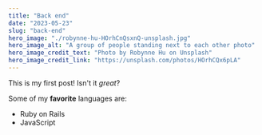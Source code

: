 ```yaml
---
title: "Back end"
date: "2023-05-23"
slug: "back-end"
hero_image: "./robynne-hu-HOrhCnQsxnQ-unsplash.jpg"
hero_image_alt: "A group of people standing next to each other photo"
hero_image_credit_text: "Photo by Robynne Hu on Unsplash"
hero_image_credit_link: "https://unsplash.com/photos/HOrhCQx6pLA"
---
```


This is my first post! Isn't it *great*?

Some of my **favorite** languages are:

- Ruby on Rails
- JavaScript
